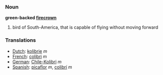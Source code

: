 === Noun ===

'''green-backed [[firecrown]]'''

# bird of South-America, that is capable of flying without moving forward

=== Translations ===
*[[Dutch]]: [[kolibrie]] ''m''
*[[French]]: [[colibri]] ''m''
*[[German]]: [[Chile-Kolibri]] ''m''
*[[Spanish]]: [[picaflor]] ''m'', [[colibrí]] ''m''
